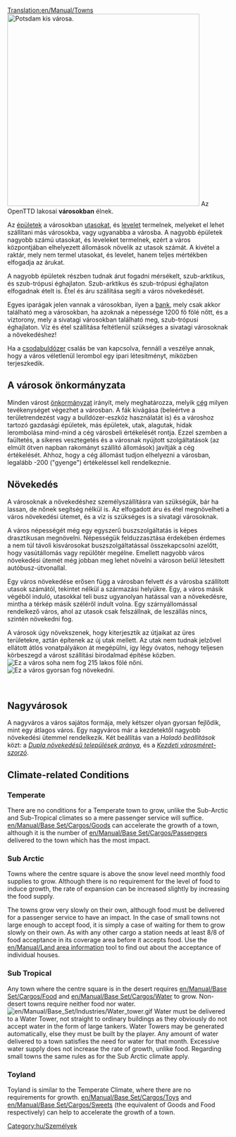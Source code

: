 [[Translation:en/Manual/Towns]]
{{hu/Fordítás|en/Manual/Towns|25}}
{{hu/Manual/Tartalomjegyzék}}
[[File:en/Manual/Base Set/Cargos/Town.png|none|thumb|436px|Potsdam kis városa.]]
Az OpenTTD lakosai '''városokban''' élnek.

Az [[en/Épület|épületek]] a városokban [[en/Utas|utasokat]], és [[en/Levél|levelet]] termelnek, melyeket el lehet szállítani más városokba, vagy ugyanabba a városba. A nagyobb épületek nagyobb számú utasokat, és leveleket termelnek, ezért a város központjában elhelyezett állomások növelik az utasok számát. A kivétel a raktár, mely nem termel utasokat, és levelet, hanem teljes mértékben elfogadja az árukat.

A nagyobb épületek részben tudnak árut fogadni mérsékelt, szub-arktikus, és szub-trópusi éghajlaton. Szub-arktikus és szub-trópusi éghajlaton elfogadnak ételt is. Étel és áru szállítása segíti a város növekedését.

Egyes iparágak jelen vannak a városokban, ilyen a [[en/Hu/Bank|bank]], mely csak akkor található meg a városokban, ha azoknak a népessége 1200 fő fölé nőtt, és a víztorony, mely a sivatagi városokban található meg, szub-trópusi éghajlaton. Víz és étel szállítása feltétlenül szükséges a sivatagi városoknak a növekedéshez!

Ha a [[en/Csalások#csodabuldozer|csodabuldózer]] csalás be van kapcsolva, fennáll a veszélye annak, hogy a város véletlenül lerombol egy ipari létesítményt, miközben terjeszkedik.

== A városok önkormányzata ==
Minden várost [[hu/Manual/Önkormányzat|önkormányzat]] irányít, mely meghatározza, melyik [[hu/Cég|cég]] milyen tevékenységet végezhet a városban. A fák kivágása (beleértve a területrendezést vagy a bulldózer-eszköz használatát is) és a városhoz tartozó gazdasági épületek, más épületek, utak, alagutak, hidak lerombolása mind-mind a cég városbeli értékelését rontja. Ezzel szemben a faültetés, a sikeres vesztegetés és a városnak nyújtott szolgáltatások (az elmúlt ötven napban rakományt szállító állomások) javítják a cég értékelését. Ahhoz, hogy a cég állomást tudjon elhelyezni a városban, legalább -200 ("gyenge") értékeléssel kell rendelkeznie.

==Növekedés==
A városoknak a növekedéshez személyszállításra van szükségük, bár ha lassan, de nőnek segítség nélkül is. Az elfogadott áru és étel megnövelheti a város növekedési ütemet, és a víz is szükséges is a sivatagi városoknak. 
 
A város népességét még egy egyszerű buszszolgáltatás is képes drasztikusan megnövelni. Népességük felduzzasztása érdekében érdemes a nem túl távoli kisvárosokat buszszolgáltatással összekapcsolni azelőtt, hogy vasútállomás vagy repülőtér megélne. Emellett nagyobb város növekedési ütemét még jobban meg lehet növelni a városon belül létesített autóbusz-útvonallal.

Egy város növekedése erősen függ a városban felvett ''és'' a városba szállított utasok számától, tekintet nélkül a származási helyükre. Egy, a város másik végéből induló, utasokkal teli busz ugyanolyan hatással van a növekedésre, mintha a térkép másik széléről indult volna. Egy szárnyállomással rendelkező város, ahol az utasok csak felszállnak, de leszállás nincs, szintén növekedni fog.

A városok úgy növekszenek, hogy kiterjesztik az útjaikat az üres területekre, aztán építenek az új utak mellett. Az utak nem tudnak jelzővel ellátott átlós vonatpályákon át megépülni, így légy óvatos, nehogy teljesen körbeszegd a várost szállítási birodalmad építése közben.
[[File:en/Manual/Town-nogrow.png|frame|left|Ez a város soha nem fog 215 lakos fölé nőni.]]
[[File:en/Manual/Town-grow.png|frame|right|Ez a város gyorsan fog növekedni.]]

<br clear="all" />

==Nagyvárosok==
A nagyváros a város sajátos formája, mely kétszer olyan gyorsan fejlődik, mint egy átlagos város. Egy nagyváros már a kezdetektől nagyobb növekedési ütemmel rendelkezik. Két beállítás van a ''Haladó beállítások'' közt: a ''[[hu/Haladó beállítások/Gazdaság#dupla-novekedesu-telepulesek-aranya-hu|Dupla növekedésű települések aránya]]'', és a ''[[hu/Haladó beállítások/Gazdaság#kezdeti-varosmeret-szorzo|Kezdeti városméret-szorzó]]''.

==Climate-related Conditions==
===Temperate===
There are no conditions for a Temperate town to grow, unlike the Sub-Arctic and Sub-Tropical climates so a mere passenger service will suffice. [[en/Manual/Base Set/Cargos/Goods]] can accelerate the growth of a town, although it is the number of [[en/Manual/Base Set/Cargos/Passengers]] delivered to the town which has the most impact.

===Sub Arctic===
Towns where the centre square is above the snow level need monthly food supplies to grow. Although there is no requirement for the level of food to induce growth, the rate of expansion can be increased slightly by increasing the food supply.

The towns grow very slowly on their own, although food must be delivered for a passenger service to have an impact. In the case of small towns not large enough to accept food, it is simply a case of waiting for them to grow slowly on their own. As with any other cargo a station needs at least 8/8 of food acceptance in its coverage area before it accepts food. Use the [[en/Manual/Land area information]] tool to find out about the acceptance of individual houses.

===Sub Tropical=== 
Any town where the centre square is in the desert requires [[en/Manual/Base Set/Cargos/Food]] and [[en/Manual/Base Set/Cargos/Water]] to grow. Non-desert towns require neither food nor water.
[[File:en/Manual/Base Set/Industries/Water tower.gif|right]]
Water must be delivered to a Water Tower, not straight to ordinary buildings as they obviously do not accept water in the form of large tankers. Water Towers may be generated automatically, else they must be built by the player. Any amount of water delivered to a town satisfies the need for water for that month. Excessive water supply does not increase the rate of growth, unlike food. Regarding small towns the same rules as for the Sub Arctic climate apply.

===Toyland===
Toyland is similar to the Temperate Climate, where there are no requirements for growth. [[en/Manual/Base Set/Cargos/Toys]] and [[en/Manual/Base Set/Cargos/Sweets]] (the equivalent of Goods and Food respectively) can help to accelerate the growth of a town. 

[[Category:hu/Személyek]]
